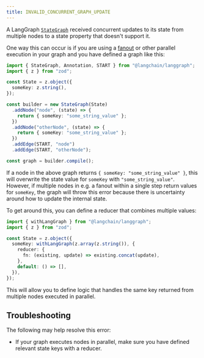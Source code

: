 ```yaml
---
title: INVALID_CONCURRENT_GRAPH_UPDATE
---
```

A LangGraph [`StateGraph`](https://langchain-ai.github.io/langgraph/reference/graphs/#langgraph.graph.state.StateGraph) received concurrent updates to its state from multiple nodes to a state property that doesn't
support it.

One way this can occur is if you are using a [fanout](/oss/javascript/graph-api#map-reduce-and-the-send-api)
or other parallel execution in your graph and you have defined a graph like this:



```typescript {highlight={2}}
import { StateGraph, Annotation, START } from "@langchain/langgraph";
import { z } from "zod";

const State = z.object({
  someKey: z.string(),
});

const builder = new StateGraph(State)
  .addNode("node", (state) => {
    return { someKey: "some_string_value" };
  })
  .addNode("otherNode", (state) => {
    return { someKey: "some_string_value" };
  })
  .addEdge(START, "node")
  .addEdge(START, "otherNode");

const graph = builder.compile();
```




If a node in the above graph returns `{ someKey: "some_string_value" }`, this will overwrite the state value for `someKey` with `"some_string_value"`.
However, if multiple nodes in e.g. a fanout within a single step return values for `someKey`, the graph will throw this error because
there is uncertainty around how to update the internal state.


To get around this, you can define a reducer that combines multiple values:



```typescript {highlight={4-7}}
import { withLangGraph } from "@langchain/langgraph";
import { z } from "zod";

const State = z.object({
  someKey: withLangGraph(z.array(z.string()), {
    reducer: {
      fn: (existing, update) => existing.concat(update),
    },
    default: () => [],
  }),
});
```


This will allow you to define logic that handles the same key returned from multiple nodes executed in parallel.

## Troubleshooting

The following may help resolve this error:

* If your graph executes nodes in parallel, make sure you have defined relevant state keys with a reducer.
